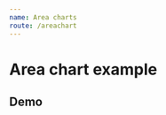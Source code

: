 ```yaml
---
name: Area charts
route: /areachart
---
```



# Area chart example

## Demo
<Playground>
    <AreaChart
        color='#3e2723'
        xType='time'
        lineMarkValue={ 3 }
        lineMarkColor='#E65100'
        lineMakeName='mark'
        title='mark'
        toolboxTooltip={{ saveAsImage: 'Save as image' }}
        yComplement='%'
        dateFormat={ 'yyyy-MM' }
        tooltipComplement='goals'
        tooltip={ { label: 'Data', result: 'RAV' } }
        data={ 
            [ 
                { label: '2019-01', result: 0.7514285714285713 }, 
                { label: '2019-02', result: 1 },
                { label: '2019-03', result: 1 }, 
                { label: '2019-04', result: 0 },
                { label: '2019-05', result: 1 },
                { label: '2019-06', result: 1 },
                { label: '2019-07', result: 49 },
                { label: '2019-08', result: 1 },
                { label: '2019-09', result: 1 },
                { label: '2019-10', result: 1 },
                { label: '2019-11', result: 1 },
                { label: '2019-12', result: 1 },
                { label: '2020-01', result: 1 }
            ] 
        }
    />
</Playground>

<Playground>
    <AreaChart 
        color='#74007c'
        xType='time'
        yType='time'
        tooltip={ { label: 'Data', result: 'MTBF' } }
        data={ 
            [ 
                { label: '2019-01-01', result: 1.8 }, 
                { label: '2019-02-01', result: 4.5 },
                { label: '2019-03-01', result: 3 }, 
                { label: '2019-04-01', result: 2 },
                { label: '2019-05-01', result: 4 },
                { label: '2019-06-01', result: 5 },
                { label: '2019-07-01', result: 3 },
                { label: '2019-08-01', result: 4 },
                { label: '2019-09-01', result: 2 },
                { label: '2019-10-01', result: 6 },
            ] 
        }
    />
</Playground>

<Playground>
    <AreaChart 
        xType='time'
        title='area chart data'
        toolboxTooltip={{ saveAsImage: 'saving'}}
        tooltip={ { label: 'Data', result: 'O.S. em aberto' } }
        color='#E65100'
        data={ 
            [ 
                { label: '2019-09-01', result: 1 }, 
                { label: '2019-09-02', result: 4 },
                { label: '2019-09-03', result: 3 }, 
                { label: '2019-09-04', result: 2 },
                { label: '2019-09-05', result: 4 },
                { label: '2019-09-06', result: 5 },
                { label: '2019-09-07', result: 3 },
                { label: '2019-09-08', result: 7 },
                { label: '2019-09-09', result: 8 },
                { label: '2019-09-10', result: 9 },
                { label: '2019-09-11', result: 12 },
                { label: '2019-09-12', result: 22 },
                { label: '2019-09-13', result: 20 },
                { label: '2019-09-14', result: 32 },
                { label: '2019-09-15', result: 10 },
                { label: '2019-09-16', result: 15 },
                { label: '2019-09-17', result: 10 }, 
                { label: '2019-09-18', result: 31 },
                { label: '2019-09-19', result: 30 }, 
                { label: '2019-09-20', result: 30 },
                { label: '2019-09-21', result: 28 },
                { label: '2019-09-22', result: 25 },
                { label: '2019-09-23', result: 30 },
                { label: '2019-09-24', result: 17 },
                { label: '2019-09-25', result: 18 },
                { label: '2019-09-26', result: 19 },
                { label: '2019-09-27', result: 12 },
                { label: '2019-09-28', result: 22 },
                { label: '2019-09-29', result: 14 },
                { label: '2019-09-30', result: 15 },
                { label: '2019-10-01', result: 1 }, 
                { label: '2019-10-02', result: 4 },
                { label: '2019-10-03', result: 3 }, 
                { label: '2019-10-04', result: 2 },
                { label: '2019-10-05', result: 4 },
                { label: '2019-10-06', result: 5 },
                { label: '2019-10-07', result: 3 },
                { label: '2019-10-08', result: 7 },
                { label: '2019-10-09', result: 8 },
                { label: '2019-10-10', result: 9 },
                { label: '2019-10-11', result: 12 },
                { label: '2019-10-12', result: 22 },
                { label: '2019-10-13', result: 20 },
                { label: '2019-10-14', result: 32 },
                { label: '2019-10-15', result: 10 },
                { label: '2019-10-16', result: 15 },
                { label: '2019-10-17', result: 10 }, 
                { label: '2019-10-18', result: 31 },
                { label: '2019-10-19', result: 30 }, 
                { label: '2019-10-20', result: 30 },
                { label: '2019-10-21', result: 28 },
                { label: '2019-10-22', result: 25 },
                { label: '2019-10-23', result: 30 },
                { label: '2019-10-24', result: 17 },
                { label: '2019-10-25', result: 18 },
            ] 
        }
    />
</Playground>

